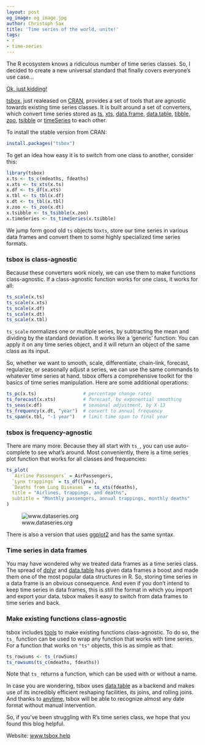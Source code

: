 ```yaml
---
layout: post
og_image: og_image.jpg
author: Christoph Sax
title: 'Time series of the world, unite!'
tags:
- r
- time-series
---
```


The R ecosystem knows a ridiculous
number  of time series classes. So, I
decided to create a new universal standard that finally covers everyone's use
case...


[Ok, just kidding!](https://xkcd.com/927)


[tsbox](https://www.tsbox.help/), just realeased on [CRAN](https://cran.r-project.org/package=tsbox), provides a set of
tools that are agnostic towards existing time series classes. It is built
around a set of converters, which convert time series stored as [ts](https://www.rdocumentation.org/packages/stats/versions/3.5.0/topics/ts), [xts](https://cran.r-project.org/package=xts),
[data.frame](https://rdrr.io/r/base/data.frame.html), [data.table](https://cran.r-project.org/package=data.table), [tibble](http://tibble.tidyverse.org/), [zoo](https://cran.r-project.org/package=zoo), [tsibble](https://tsibble.tidyverts.org/) or
[timeSeries](https://cran.r-project.org/package=timeSeries) to each other.

To install the stable version from CRAN:

```r
install.packages("tsbox")
```

To get an idea how easy it is to switch from one class to another, consider
this:

```r
library(tsbox)
x.ts <- ts_c(mdeaths, fdeaths)
x.xts <- ts_xts(x.ts)
x.df <- ts_df(x.xts)
x.tbl <- ts_tbl(x.df)
x.dt <- ts_tbl(x.tbl)
x.zoo <- ts_zoo(x.dt)
x.tsibble <- ts_tsibble(x.zoo)
x.timeSeries <- ts_timeSeries(x.tsibble)
```

We jump form good old `ts` objects to`xts`, store our time series in various
data frames and convert them to some highly specialized time series formats.

### tsbox is class-agnostic

Because these converters work nicely, we can use them to make functions
class-agnostic. If a class-agnostic function works for one class, it works for
all:

```r
ts_scale(x.ts)
ts_scale(x.xts)
ts_scale(x.df)
ts_scale(x.dt)
ts_scale(x.tbl)
```

`ts_scale` normalizes one or multiple series, by subtracting the mean and
dividing by the standard deviation. It works like a 'generic' function: You can
apply it on any time series object, and it will return an object of the same
class as its input.

So, whether we want to smooth, scale, differentiate, chain-link, forecast,
regularize, or seasonally adjust a series, we can use the same commands to
whatever time series at hand. tsbox offers a comprehensive toolkit for the
basics of time series manipulation. Here are some additional operations:

```r
ts_pc(x.ts)                 # percentage change rates
ts_forecast(x.xts)          # forecast, by exponential smoothing
ts_seas(x.df)               # seasonal adjustment, by X-13
ts_frequency(x.dt, "year")  # convert to annual frequency
ts_span(x.tbl, "-1 year")   # limit time span to final year
```

### tsbox is frequency-agnostic

There are many more. Because they all start with `ts_`, you can use
auto-complete to see what's around. Most conveniently, there is a time series
plot function that works for all classes and frequencies:

```r
ts_plot(
  `Airline Passengers` = AirPassengers,
  `Lynx trappings` = ts_df(lynx),
  `Deaths from Lung Diseases` = ts_xts(fdeaths),
  title = "Airlines, trappings, and deaths",
  subtitle = "Monthly passengers, annual trappings, monthly deaths"
)
```

![www.dataseries.org](unnamed-chunk-2-1.png "Illustration")

There is also a version that uses
[ggplot2](https://CRAN.R-project.org/package=ggplot2) and has the same syntax.


### Time series in data frames

You may have wondered why we treated data frames as a time series class. The
spread of [dplyr](https://CRAN.R-project.org/package=dplyr) and
[data.table](https://CRAN.R-project.org/package=data.table) has given data
frames a boost and made them one of the most popular data structures in R. So,
storing time series in a data frame is an obvious consequence. And even if you
don't intend to keep time series in data frames, this is still the format in
which you import and export your data. tsbox makes it easy to switch from data
frames to time series and back.


### Make existing functions class-agnostic

tsbox includes [tools](https://www.tsbox.help/articles/ts-functions.html) to
make existing functions class-agnostic. To do so, the `ts_` function can be used
to wrap any function that works with time series. For a function that works on
`"ts"` objects, this is as simple as that:

```r
ts_rowsums <- ts_(rowSums)
ts_rowsums(ts_c(mdeaths, fdeaths))
```

Note that `ts_` returns a function, which can be used with or without a name.

In case you are wondering, tsbox uses
[data.table](https://CRAN.R-project.org/package=data.table) as a backend and
makes use of its incredibly efficient reshaping facilities, its joins, and
rolling joins. And thanks to
[anytime](https://cran.r-project.org/package=anytime), tsbox will be able to
recognize almost any date format without manual intervention.

So, if you’ve been struggling with R’s time series class, we hope that you found this blog helpful.

Website: [www.tsbox.help](https://www.tsbox.help)
